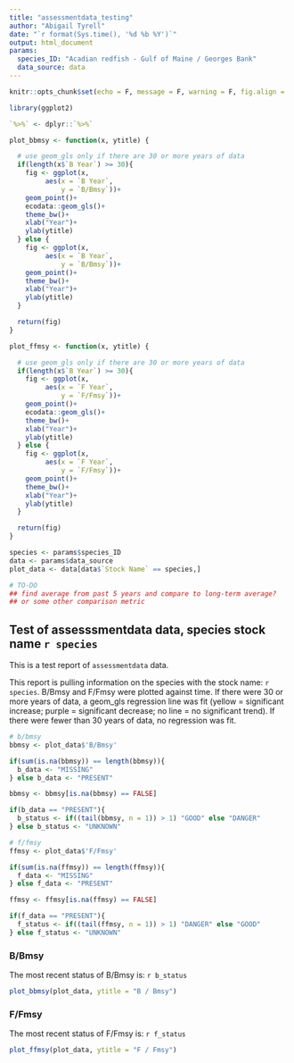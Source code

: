 ```yaml
---
title: "assessmentdata_testing"
author: "Abigail Tyrell"
date: "`r format(Sys.time(), '%d %b %Y')`"
output: html_document
params: 
  species_ID: "Acadian redfish - Gulf of Maine / Georges Bank"
  data_source: data
---
```


```r
knitr::opts_chunk$set(echo = F, message = F, warning = F, fig.align = 'center')
```

```r
library(ggplot2)

`%>%` <- dplyr::`%>%`

plot_bbmsy <- function(x, ytitle) {

  # use geom_gls only if there are 30 or more years of data
  if(length(x$`B Year`) >= 30){
    fig <- ggplot(x,
         aes(x = `B Year`,
             y = `B/Bmsy`))+
    geom_point()+
    ecodata::geom_gls()+
    theme_bw()+
    xlab("Year")+
    ylab(ytitle)
  } else {
    fig <- ggplot(x,
         aes(x = `B Year`,
             y = `B/Bmsy`))+
    geom_point()+
    theme_bw()+
    xlab("Year")+
    ylab(ytitle)
  }

  return(fig)
}

plot_ffmsy <- function(x, ytitle) {

  # use geom_gls only if there are 30 or more years of data
  if(length(x$`B Year`) >= 30){
    fig <- ggplot(x,
         aes(x = `F Year`,
             y = `F/Fmsy`))+
    geom_point()+
    ecodata::geom_gls()+
    theme_bw()+
    xlab("Year")+
    ylab(ytitle)
  } else {
    fig <- ggplot(x,
         aes(x = `F Year`,
             y = `F/Fmsy`))+
    geom_point()+
    theme_bw()+
    xlab("Year")+
    ylab(ytitle)
  }

  return(fig)
}


```

```r
species <- params$species_ID
data <- params$data_source
plot_data <- data[data$`Stock Name` == species,]

# TO-DO
## find average from past 5 years and compare to long-term average?
## or some other comparison metric
```

## Test of assesssmentdata data, species stock name `r species`

This is a test report of `assessmentdata` data. 

This report is pulling information on the species with the stock name: `r species`.
B/Bmsy and F/Fmsy were plotted against time. If there were 30 or more years of data, a geom_gls regression line was fit (yellow = significant increase; purple = significant decrease; no line = no significant trend). If there were fewer than 30 years of data, no regression was fit. 

```r
# b/bmsy
bbmsy <- plot_data$'B/Bmsy' 

if(sum(is.na(bbmsy)) == length(bbmsy)){
  b_data <- "MISSING"
} else b_data <- "PRESENT"

bbmsy <- bbmsy[is.na(bbmsy) == FALSE]

if(b_data == "PRESENT"){
  b_status <- if((tail(bbmsy, n = 1)) > 1) "GOOD" else "DANGER"
} else b_status <- "UNKNOWN"

# f/fmsy
ffmsy <- plot_data$'F/Fmsy' 

if(sum(is.na(ffmsy)) == length(ffmsy)){
  f_data <- "MISSING"
} else f_data <- "PRESENT"

ffmsy <- ffmsy[is.na(ffmsy) == FALSE]

if(f_data == "PRESENT"){
  f_status <- if((tail(ffmsy, n = 1)) > 1) "DANGER" else "GOOD"
} else f_status <- "UNKNOWN"
```

### B/Bmsy
The most recent status of B/Bmsy is: `r b_status`
```r
plot_bbmsy(plot_data, ytitle = "B / Bmsy")
```

### F/Fmsy
The most recent status of F/Fmsy is: `r f_status`
```r
plot_ffmsy(plot_data, ytitle = "F / Fmsy")
```

